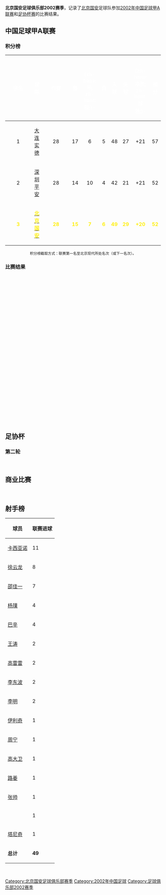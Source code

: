 '''北京国安足球俱乐部2002赛季'''，记录了[[北京国安|北京国安]]足球队参加[[2002年中国足球甲A联赛|2002年中国足球甲A联赛]]和[[2002年中国足协杯|足协杯赛]]的比赛结果。

== 中国足球甲A联赛 ==
=== 积分榜 ===
{| align=center width=85%
|- bgcolor=#6C38D2
!width=5%|<font color="white"> '''排名'''
!width=10%|<font color="white"> '''球隊'''
!width=5%|<font color="white"> '''作賽'''
!width=5%|<font color="white"> '''勝'''
!width=5%|<font color="white"> '''-{zh-hans:平; zh-hant:和;}-'''
!width=5%|<font color="white"> '''負'''
!width=5%|<font color="white"> '''入球'''
!width=5%|<font color="white"> '''失球'''
!width=5%|<font color="white"> '''-{zh-hans:净胜; zh-hant:球差;}-'''
!width=5%|<font color="white"> '''積分'''
|- bgcolor=D0E7FF
|align=center|1
|align=center|[[大连实德|大连实德]]
|align=center|28
|align=center|17
|align=center|6
|align=center|5
|align=center|48
|align=center|27
|align=center|+21
|align=center|57

|-bgcolor=#D0E7FF
|align=center|2
|align=center|[[深圳平安|深圳平安]]
|align=center|28
|align=center|14
|align=center|10
|align=center|4
|align=center|42
|align=center|21
|align=center|+21
|align=center|52

|- bgcolor=#00A639
|align=center style="color: #FFEF10" |'''3'''
|align=center style="color: #FFEF10" |'''[[北京国安足球俱乐部|<span style="color: #FFEF10">北京国安]]'''
|align=center style="color: #FFEF10" |'''28'''
|align=center style="color: #FFEF10" |'''15'''
|align=center style="color: #FFEF10" |'''7'''
|align=center style="color: #FFEF10" |'''6'''
|align=center style="color: #FFEF10" |'''49'''
|align=center style="color: #FFEF10" |'''29'''
|align=center style="color: #FFEF10" |'''+20'''
|align=center style="color: #FFEF10" |'''52'''
|}
<div style="text-align: center;">
<span style="font-size:smaller;">积分榜截取方式：联赛第一名至北京现代所处名次（或下一名次）。</span><br />
</div>

=== 比赛结果 ===
{{footballbox
|date = 2002年3月10日
|team1 = {{flagicon|China}} [[北京国安|北京国安]]
|score =  1–0
|report = 
|team2 = {{flagicon|China}} [[辽宁宏运|波导战斗]]
|goals1 = {{goal|47}} 王涛
|goals2 = 
|stadium = {{flagicon|China}} [[工人体育场|工人体育场]] [[北京|北京]]
|attendance = 
|referee = 
}} <br />
{{footballbox
|date = 2002年3月17日
|team1 = {{flagicon|China}} [[云南红塔|云南红塔]]
|score =  0–0
|report = 
|team2 = {{flagicon|China}} [[北京国安|北京国安]]
|goals1 =
|goals2 = 
|stadium = {{flagicon|China}} 拓东体育场 [[昆明|昆明]]
|attendance = 
|referee = 
}} <br />
{{footballbox
|date = 2002年3月24日
|team1 = {{flagicon|China}} [[北京国安|北京国安]]
|score =  2–0
|report = 
|team2 = {{flagicon|China}} [[四川冠城|四川大河]]
|goals1 = {{goal|26}} 路姜 <br />{{goal|80}} 李东波
|goals2 = 
|stadium = {{flagicon|China}} [[工人体育场|工人体育场]] [[北京|北京]]
|attendance = 
|referee = 
}} <br />
{{footballbox
|date = 2002年3月31日
|team1 = {{flagicon|China}} [[青岛中能|青岛哈德门]]
|score =  1–1
|report = 
|team2 = {{flagicon|China}} [[北京国安|北京国安]]
|goals1 = {{goal|29}} 乌克亚
|goals2 = {{goal|5}} 塔尼奇
|stadium = {{flagicon|China}} [[颐中体育中心|颐中体育中心]] [[青岛|青岛]]
|attendance = 
|referee = {{flagicon|China}} 黄俊杰
}} <br />
{{footballbox
|date = 2002年4月6日
|team1 = {{flagicon|China}} [[北京国安|北京国安]]
|score =  4–0
|report = 
|team2 = {{flagicon|China}} [[重庆力帆|重庆力帆]]
|goals1 = {{goal|29}}{{goal|81}} 杨璞 <br />{{goal|37}} 邵佳一 <br />{{goal|46}} 徐云龙
|goals2 = 
|stadium = {{flagicon|China}} [[工人体育场|工人体育场]] [[北京|北京]]
|attendance = 
|referee = {{flagicon|China}} 万大雪
}} <br />
{{footballbox
|date = 2002年4月14日
|team1 = {{flagicon|China}} [[上海中远|上海中远]]
|score =  1–1
|report = 
|team2 = {{flagicon|China}} [[北京国安|北京国安]]
|goals1 = {{goal|74}} 姆巴耶
|goals2 = {{goal|41}} 巴辛(P)
|stadium = {{flagicon|China}} [[上海体育场|上海体育场]] [[上海|上海]]
|attendance = 
|referee = 
}} <br />
{{footballbox
|date = 2002年7月3日
|team1 = {{flagicon|China}} [[北京国安|北京国安]]
|score =  1–1
|report = 
|team2 = {{flagicon|China}} [[八一足球队|八一振邦]]
|goals1 = {{goal|65}} 高雷雷
|goals2 = {{goal|92}} 钱锋
|stadium ={{flagicon|China}} [[工人体育场|工人体育场]] [[北京|北京]]
|attendance = 
|referee = 
}} <br />
{{footballbox
|date = 2002年7月6日
|team1 = {{flagicon|China}} [[上海申花|上海申花]]
|score =  1–1
|report = 
|team2 = {{flagicon|China}} [[北京国安|北京国安]]
|goals1 = {{goal|18}} 马丁内斯
|goals2 = {{goal|90}} 徐云龙
|stadium = {{flagicon|China}} [[虹口足球场|虹口足球场]] [[上海|上海]]
|attendance = 
|referee = 
}} <br />
{{footballbox
|date = 2002年7月15日
|team1 = {{flagicon|China}} [[北京国安|北京国安]]
|score =  0–1
|report = 
|team2 = {{flagicon|China}} [[沈阳金德|沈阳金德]]
|goals1 = 
|goals2 = {{goal|52}} 杜苹
|stadium = {{flagicon|China}} [[工人体育场|工人体育场]] [[北京|北京]]
|attendance = 
|referee = 
}} <br />
{{footballbox
|date = 2002年7月18日
|team1 = {{flagicon|China}} [[天津泰达|天津泰达]]
|score =  0–1
|report = 
|team2 = {{flagicon|China}} [[北京国安|北京国安]]
|goals1 =
|goals2 = {{goal|82}} 李明(小)
|stadium = {{flagicon|China}} [[民园体育场|民园体育场]] [[天津|天津]]
|attendance = 
|referee = 
}} <br />
{{footballbox
|date = 2002年7月21日
|team1 = {{flagicon|China}} [[北京国安|北京国安]]
|score =  2–0
|report = 
|team2 = {{flagicon|China}} [[山东鲁能|山东鲁能]]
|goals1 = {{goal|45}} 卡西亚诺 <br />{{goal|82}} 杨璞
|goals2 = 
|stadium = {{flagicon|China}} [[工人体育场|工人体育场]] [[北京|北京]]
|attendance = 
|referee = 
}} <br />
{{footballbox
|date = 2002年7月28日
|team1 = {{flagicon|China}} [[陕西国力|陕西国力]]
|score =  1–2
|report = 
|team2 = {{flagicon|China}} [[北京国安|北京国安]]
|goals1 = {{goal|43}} 桑德鲁
|goals2 = {{goal|40}} 卡西亚诺 <br />{{goal|70}} 徐云龙
|stadium ={{flagicon|China}} [[陕西省体育场|交大瑞森体育场]] [[西安|西安]]
|attendance = 
|referee = 
}} <br />
{{footballbox
|date = 2002年8月4日
|team1 = {{flagicon|China}} [[北京国安|北京国安]]
|score =  1–2
|report = 
|team2 = {{flagicon|China}} [[大连实德|大连实德]]
|goals1 = {{goal|69}} 卡西亚诺
|goals2 = {{goal|45}} 郝海东 <br />{{goal|48}} 阎嵩
|stadium = {{flagicon|China}} [[工人体育场|工人体育场]] [[北京|北京]]
|attendance = 
|referee = 
}} <br />
{{footballbox
|date = 2002年8月10日
|team1 = {{flagicon|China}} [[深圳平安|深圳平安]]
|score =  3–1
|report = 
|team2 = {{flagicon|China}} [[北京国安|北京国安]]
|goals1 = {{goal|12}} 王宏伟 <br />{{goal|45}}{{goal|75}} 郑智
|goals2 = {{goal|53}} 王涛
|stadium = {{flagicon|China}} [[深圳市体育场|深圳市体育场]] [[深圳|深圳]]
|attendance = 
|referee = 
}} <br />
{{footballbox
|date = 2002年8月15日
|team1 = {{flagicon|China}} [[辽宁宏运|波导战斗]]
|score =  1–2
|report = 
|team2 = {{flagicon|China}} [[北京国安|北京国安]]
|goals1 = {{goal|72}} 王新欣
|goals2 = {{goal|70}} 周宁 <br />{{goal|80}} 卡西亚诺
|stadium = {{flagicon|China}} [[奥体中心体育场|奥体中心体育场]] [[北京|北京]]
|attendance = 
|referee = 
}} <br />
{{footballbox
|date = 2002年8月18日
|team1 = {{flagicon|China}} [[北京国安|北京国安]]
|score =  1–0
|report = 
|team2 = {{flagicon|China}} [[云南红塔|云南红塔]]
|goals1 = {{goal|46}} 徐云龙
|goals2 = 
|stadium = {{flagicon|China}} [[工人体育场|工人体育场]] [[北京|北京]]
|attendance = 
|referee = 
}} <br />
{{footballbox
|date = 2002年8月25日
|team1 = {{flagicon|China}} [[四川冠城|四川大河]]
|score =  3–3
|report = 
|team2 = {{flagicon|China}} [[北京国安|北京国安]]
|goals1 = {{goal|22}}{{goal|63}} 黎兵 <br />{{goal|77}} 姚夏
|goals2 = {{goal|39}} 卡西亚诺 <br />{{goal|89}} 邵佳一 <br />{{goal|92}} 徐云龙
|stadium = {{flagicon|China}} [[成都市体育中心|成都市体育中心]] [[成都|成都]]
|attendance = 
|referee = 
}} <br />
{{footballbox
|date = 2002年8月28日
|team1 = {{flagicon|China}} [[重庆力帆|重庆力帆]]
|score =  3–0
|report = 
|team2 = {{flagicon|China}} [[北京国安|北京国安]]
|goals1 = {{goal|38}} 邱卫国 <br />{{goal|81}} 吴庆 <br />{{goal|82}} 常辉
|goals2 = 
|stadium = {{flagicon|China}} [[大田湾体育场|大田湾体育场]] [[重庆|重庆]]
|attendance = 
|referee = 
}} <br />
{{footballbox
|date = 2002年9月1日
|team1 = {{flagicon|China}} [[北京国安|北京国安]]
|score =  4–1
|report = 
|team2 = {{flagicon|China}} [[青岛中能|青岛哈德门]]
|goals1 = {{goal|7}} 卡西亚诺 <br />{{goal|36}}{{goal|43}} 巴辛(2P) <br />{{goal|79}} 杨璞
|goals2 = {{goal|78}} 比坎尼奇
|stadium = {{flagicon|China}} [[工人体育场|工人体育场]] [[北京|北京]]
|attendance = 
|referee = 
}} <br />
{{footballbox
|date = 2002年9月8日
|team1 = {{flagicon|China}} [[北京国安|北京国安]]
|score =  1–1
|report = 
|team2 = {{flagicon|China}} [[上海中远|上海中远]]
|goals1 = {{goal|70}} 高雷雷
|goals2 = {{goal|74}} 阿尔西诺
|stadium = {{flagicon|China}} [[工人体育场|工人体育场]] [[北京|北京]]
|attendance = 
|referee =
}} <br />
{{footballbox
|date = 2002年9月15日
|team1 = {{flagicon|China}} [[八一足球队|八一振邦]]
|score =  1–2
|report = 
|team2 = {{flagicon|China}} [[北京国安|北京国安]]
|goals1 = {{goal|18}} 孙新波
|goals2 = {{goal|33}}{{goal|71}} 卡西亚诺
|stadium = {{flagicon|China}} [[湘潭市中心体育场|湘潭市中心体育场]] [[湘潭|湘潭]]
|attendance = 
|referee = 
}} <br />
{{footballbox
|date = 2002年10月16日
|team1 = {{flagicon|China}} [[北京国安|北京国安]]
|score =  2–1
|report = 
|team2 = {{flagicon|China}} [[上海申花|上海申花]]
|goals1 = {{goal|10}} 伊利奇 <br />{{goal|57}} 徐云龙
|goals2 = {{goal|50}} 曲圣卿
|stadium = {{flagicon|China}} [[工人体育场|工人体育场]] [[北京|北京]]
|attendance = 
|referee = 
}} <br />
{{footballbox
|date = 2002年10月20日
|team1 = {{flagicon|China}} [[沈阳金德|沈阳金德]]
|score =  0–1
|report = 
|team2 = {{flagicon|China}} [[北京国安|北京国安]]
|goals1 = 
|goals2 = {{goal|55}} 邵佳一
|stadium = {{flagicon|China}} [[五里河体育场|五里河体育场]] [[沈阳|沈阳]]
|attendance = 
|referee = 
}} <br />
{{footballbox
|date = 2002年10月26日
|team1 = {{flagicon|China}} [[北京国安|北京国安]]
|score =  4–1
|report = 
|team2 = {{flagicon|China}} [[天津泰达|天津泰达]]
|goals1 = {{goal|14}}{{goal|77}} 卡西亚诺 <br />{{goal|46}}{{goal|64}} 邵佳一
|goals2 = {{goal|82}} 赛萨罗(P)
|stadium = {{flagicon|China}} [[工人体育场|工人体育场]] [[北京|北京]]
|attendance = 
|referee = 
}} <br />
{{footballbox
|date = 2002年11月3日
|team1 = {{flagicon|China}} [[山东鲁能|山东鲁能]]
|score =  2–1
|report = 
|team2 = {{flagicon|China}} [[北京国安|北京国安]]
|goals1 = {{goal|45}} 莫雷诺 <br />{{goal|78}} 谢尔盖
|goals2 = {{goal|17}} 巴辛
|stadium = {{flagicon|China}} [[山东省体育中心|山东省体育中心]] [[济南|济南]]
|attendance = 
|referee = 
}} <br />
{{footballbox
|date = 2002年11月10日
|team1 = {{flagicon|China}} [[北京国安|北京国安]]
|score =  7–2
|report = 
|team2 = {{flagicon|China}} [[陕西国力|陕西国力]]
|goals1 = {{goal|10}} 卡西亚诺 <br />{{goal|20}} 张帅 <br />{{goal|43}} 李东波 <br />{{goal|47}}{{goal|68}} 邵佳一 <br />{{goal|71}} 徐云龙 <br />{{goal|90}} 高大卫
|goals2 = {{goal|82}} 孙峰 <br />{{goal|87}} 黄磊
|stadium = {{flagicon|China}} [[工人体育场|工人体育场]] [[北京|北京]]
|attendance = 
|referee = 
}} <br />
{{footballbox
|date = 2002年11月24日
|team1 = {{flagicon|China}} [[大连实德|大连实德]]
|score =  2–1
|report = 
|team2 = {{flagicon|China}} [[北京国安|北京国安]]
|goals1 = {{goal|34}} 尼古拉斯 <br />{{goal|36}} 扬戈维奇
|goals2 = {{goal|87}} 普雷迪奇
|stadium = {{flagicon|China}} [[大连人民体育场|大连人民体育场]] [[大连|大连]]
|attendance =
|referee = 
}} <br />
{{footballbox
|date = 2002年11月30日
|team1 = {{flagicon|China}} [[北京国安|北京国安]]
|score =  2–0
|report = 
|team2 = {{flagicon|China}} [[深圳平安|深圳平安]]
|goals1 = {{goal|11}} 李明(小) <br />{{goal|71}} 徐云龙
|goals2 = 
|stadium = {{flagicon|China}} [[工人体育场|工人体育场]] [[北京|北京]]
|attendance = 
|referee = 
}} <br />

== 足协杯 ==
=== 第二轮 ===
{{footballbox
|date = 2002年5月2日
|team1 = {{flagicon|CHN}} [[北京国安|北京国安]]
|score = 0–1
|report = 
|team2 = {{flagicon|CHN}} [[青岛海利丰|青岛海利丰]]
|goals1 = 
|goals2 = {{goal|58}} 陈文魁
|stadium = {{flagicon|CHN}} [[工人体育场|工人体育场]] [[北京|北京]]
|attendance = 
|referee = 
}} <br />

== 商业比赛 ==
{{footballbox
|date = 2002年5月18日
|team1 = {{flagicon|CHN}} [[北京国安|北京国安]]
|score = 0–2
|report = 
|team2 = {{flagicon|YUG}} [[贝尔格莱德红星|贝尔格莱德红星]]
|goals1 = 
|goals2 = 
|stadium = {{flagicon|CHN}} [[工人体育场|工人体育场]] [[北京|北京]]
|attendance = 
|referee = 
}} <br />

==射手榜==
{| width=200 class="wikitable" style="text-align: center; font-size: 100%"
!球员
!联赛进球
|-
|[[卡西亚诺·德瓦尔|卡西亚诺]]
|11
|-
|[[徐云龙|徐云龙]]
|8
|-
|[[邵佳一|邵佳一]]
|7
|-
|[[杨璞|杨璞]]
|4
|-
|[[普里德拉格·巴辛|巴辛]]
|4
|-
|[[王涛_(小王涛)|王涛]]
|2
|-
|[[高雷雷|高雷雷]]
|2
|-
|[[李东波|李东波]]
|2
|-
|[[李明_(1975年)|李明]]
|2
|-
|[[伊利奇|伊利奇]]
|1
|-
|[[周宁_(足球运动员)|周宁]]
|1
|-
|[[高大卫|高大卫]]
|1
|-
|[[路姜|路姜]]
|1
|-
|[[张帅_(足球运动员)|张帅]]
|1
|-
|{{link-en|普雷迪奇|Uroš Predić (footballer)}}
|1
|-
|[[塔尼奇|塔尼奇]]
|1
|-
|'''总计'''
|'''49'''
|}<br />

{{2002年甲A分类名单北京}}
{{北京国安足球俱乐部}}

[[Category:北京国安足球俱乐部赛季|Category:北京国安足球俱乐部赛季]]
[[Category:2002年中国足球|Category:2002年中国足球]]
[[Category:足球俱乐部2002赛季|Category:足球俱乐部2002赛季]]